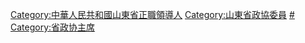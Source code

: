 [[Category:中華人民共和國山東省正職領導人|Category:中華人民共和國山東省正職領導人]]
[[Category:山東省政協委員|Category:山東省政協委員]]
[[Category:山东省各级政协主席|#]]
[[Category:省政协主席|Category:省政协主席]]